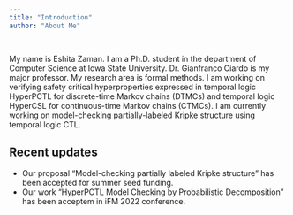 ```yaml
---
title: "Introduction"
author: "About Me"

---
```



My name is Eshita Zaman. I am a Ph.D. student in the department of Computer Science at Iowa State University.  Dr. Gianfranco Ciardo is my major professor. My research area is formal methods. I am working on verifying safety critical hyperproperties expressed in temporal logic HyperPCTL for discrete-time Markov chains (DTMCs) and temporal logic HyperCSL for continuous-time Markov chains (CTMCs). I am currently working on model-checking partially-labeled Kripke structure using temporal logic CTL.

## Recent updates
 + Our proposal "Model-checking partially labeled Kripke structure" has been accepted for summer seed funding.
 + Our work "HyperPCTL Model Checking by Probabilistic Decomposition" has been acceptem in iFM 2022 conference.